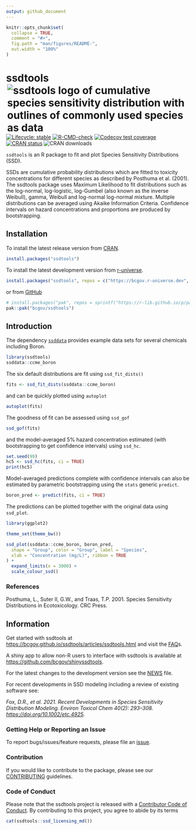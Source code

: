 ```yaml
---
output: github_document
---
```


<!-- README.md is generated from README.Rmd. Please edit that file -->

```r
knitr::opts_chunk$set(
  collapse = TRUE,
  comment = "#>",
  fig.path = "man/figures/README-",
  out.width = "100%"
)
```

# ssdtools <img src="man/figures/logo.png" align="right" alt="ssdtools logo of cumulative species sensitivity distribution with outlines of commonly used species as data" />

<!-- badges: start -->
[![Lifecycle: stable](https://img.shields.io/badge/lifecycle-stable-brightgreen.svg)](https://lifecycle.r-lib.org/articles/stages.html#stable)
[![R-CMD-check](https://github.com/bcgov/ssdtools/actions/workflows/R-CMD-check.yaml/badge.svg)](https://github.com/bcgov/ssdtools/actions/workflows/R-CMD-check.yaml)
[![Codecov test coverage](https://codecov.io/gh/bcgov/ssdtools/graph/badge.svg?token=gVKHQQD1Jp)](https://app.codecov.io/gh/bcgov/ssdtools)
[![CRAN status](https://www.r-pkg.org/badges/version/ssdtools)](https://cran.r-project.org/package=ssdtools)
![CRAN downloads](https://cranlogs.r-pkg.org/badges/ssdtools)
<!-- badges: end -->

`ssdtools` is an R package to fit and plot Species Sensitivity Distributions (SSD). 

SSDs are cumulative probability distributions which are fitted to toxicity concentrations for different species as described by Posthuma et al. (2001).
The ssdtools package uses Maximum Likelihood to fit distributions such as the log-normal, log-logistic, log-Gumbel (also known as the inverse Weibull), gamma, Weibull and log-normal log-normal mixture.
Multiple distributions can be averaged using Akaike Information Criteria.
Confidence intervals on hazard concentrations and proportions are produced by bootstrapping.

## Installation

To install the latest release version from [CRAN](https://CRAN.R-project.org/package=ssdtools).
```r
install.packages("ssdtools")
```

To install the latest development version from [r-universe](https://bcgov.r-universe.dev/ssdtools).
```r
install.packages("ssdtools", repos = c("https://bcgov.r-universe.dev", "https://cloud.r-project.org"))
```

or from [GitHub](https://github.com/bcgov/ssdtools)
```r
# install.packages("pak", repos = sprintf("https://r-lib.github.io/p/pak/stable/%s/%s/%s", .Platform$pkgType, R.Version()$os, R.Version()$arch))
pak::pak("bcgov/ssdtools")
```

## Introduction

The dependency [`ssddata`](https://cran.r-project.org/package=ssddata) provides example data sets for several chemicals including Boron.
```r
library(ssdtools)
ssddata::ccme_boron
```

The six default distributions are fit using `ssd_fit_dists()`
```r
fits <- ssd_fit_dists(ssddata::ccme_boron)
```

and can be quickly plotted using `autoplot`
```r
autoplot(fits)
```

The goodness of fit can be assessed using `ssd_gof`
```r
ssd_gof(fits)
```

and the model-averaged 5% hazard concentration estimated (with bootstrapping to get confidence intervals) using `ssd_hc`.
```r
set.seed(99)
hc5 <- ssd_hc(fits, ci = TRUE)
print(hc5)
```

Model-averaged predictions complete with confidence intervals can also be estimated by parametric bootstrapping using the `stats` generic `predict`.
```r
boron_pred <- predict(fits, ci = TRUE)
```

The predictions can be plotted together with the original data using `ssd_plot`.
```r
library(ggplot2)

theme_set(theme_bw())

ssd_plot(ssddata::ccme_boron, boron_pred,
  shape = "Group", color = "Group", label = "Species",
  xlab = "Concentration (mg/L)", ribbon = TRUE
) +
  expand_limits(x = 3000) +
  scale_colour_ssd()
```

### References

Posthuma, L., Suter II, G.W., and Traas, T.P. 2001. Species Sensitivity Distributions in Ecotoxicology. CRC Press.

## Information

Get started with ssdtools at <https://bcgov.github.io/ssdtools/articles/ssdtools.html> and visit the [FAQ](https://bcgov.github.io/ssdtools/articles/faqs.html)s.

A shiny app to allow non-R users to interface with ssdtools is available at <https://github.com/bcgov/shinyssdtools>.

For the latest changes to the development version see the [NEWS](https://bcgov.github.io/ssdtools/news/) file.

For recent developments in SSD modeling including a review of existing software see:

*Fox, D.R., et al. 2021. Recent Developments in Species Sensitivity Distribution Modeling. Environ Toxicol Chem 40(2): 293–308. <https://doi.org/10.1002/etc.4925>.*

### Getting Help or Reporting an Issue

To report bugs/issues/feature requests, please file an [issue](https://github.com/bcgov/ssdtools/issues/).

### Contribution

If you would like to contribute to the package, please see our 
[CONTRIBUTING](https://github.com/bcgov/ssdtools/blob/master/.github/CONTRIBUTING.md) guidelines.

### Code of Conduct

Please note that the ssdtools project is released with a [Contributor Code of Conduct](https://contributor-covenant.org/version/2/1/CODE_OF_CONDUCT.html). 
By contributing to this project, you agree to abide by its terms

```r
cat(ssdtools::ssd_licensing_md())
```
